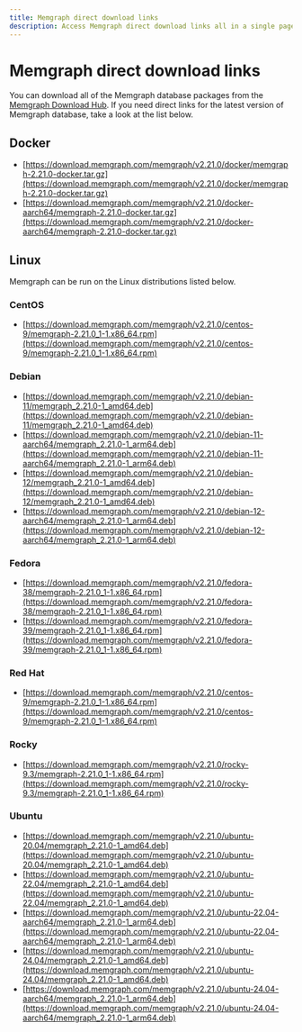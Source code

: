 ```yaml
---
title: Memgraph direct download links
description: Access Memgraph direct download links all in a single page. Our documentation is committed to ensuring a smooth developer experience. 
---
```



# Memgraph direct download links

You can download all of the Memgraph database packages from the [Memgraph
Download Hub](https://memgraph.com/download/). If you need direct links for the
latest version of Memgraph database, take a look at the list below.

## Docker
- [https://download.memgraph.com/memgraph/v2.21.0/docker/memgraph-2.21.0-docker.tar.gz](https://download.memgraph.com/memgraph/v2.21.0/docker/memgraph-2.21.0-docker.tar.gz)
- [https://download.memgraph.com/memgraph/v2.21.0/docker-aarch64/memgraph-2.21.0-docker.tar.gz](https://download.memgraph.com/memgraph/v2.21.0/docker-aarch64/memgraph-2.21.0-docker.tar.gz)

## Linux

Memgraph can be run on the Linux distributions listed below.

### CentOS
- [https://download.memgraph.com/memgraph/v2.21.0/centos-9/memgraph-2.21.0_1-1.x86_64.rpm](https://download.memgraph.com/memgraph/v2.21.0/centos-9/memgraph-2.21.0_1-1.x86_64.rpm)

### Debian
- [https://download.memgraph.com/memgraph/v2.21.0/debian-11/memgraph_2.21.0-1_amd64.deb](https://download.memgraph.com/memgraph/v2.21.0/debian-11/memgraph_2.21.0-1_amd64.deb)
- [https://download.memgraph.com/memgraph/v2.21.0/debian-11-aarch64/memgraph_2.21.0-1_arm64.deb](https://download.memgraph.com/memgraph/v2.21.0/debian-11-aarch64/memgraph_2.21.0-1_arm64.deb)
- [https://download.memgraph.com/memgraph/v2.21.0/debian-12/memgraph_2.21.0-1_amd64.deb](https://download.memgraph.com/memgraph/v2.21.0/debian-12/memgraph_2.21.0-1_amd64.deb)
- [https://download.memgraph.com/memgraph/v2.21.0/debian-12-aarch64/memgraph_2.21.0-1_arm64.deb](https://download.memgraph.com/memgraph/v2.21.0/debian-12-aarch64/memgraph_2.21.0-1_arm64.deb)

### Fedora
- [https://download.memgraph.com/memgraph/v2.21.0/fedora-38/memgraph-2.21.0_1-1.x86_64.rpm](https://download.memgraph.com/memgraph/v2.21.0/fedora-38/memgraph-2.21.0_1-1.x86_64.rpm)
- [https://download.memgraph.com/memgraph/v2.21.0/fedora-39/memgraph-2.21.0_1-1.x86_64.rpm](https://download.memgraph.com/memgraph/v2.21.0/fedora-39/memgraph-2.21.0_1-1.x86_64.rpm)

### Red Hat
- [https://download.memgraph.com/memgraph/v2.21.0/centos-9/memgraph-2.21.0_1-1.x86_64.rpm](https://download.memgraph.com/memgraph/v2.21.0/centos-9/memgraph-2.21.0_1-1.x86_64.rpm)

### Rocky
- [https://download.memgraph.com/memgraph/v2.21.0/rocky-9.3/memgraph-2.21.0_1-1.x86_64.rpm](https://download.memgraph.com/memgraph/v2.21.0/rocky-9.3/memgraph-2.21.0_1-1.x86_64.rpm)

### Ubuntu
- [https://download.memgraph.com/memgraph/v2.21.0/ubuntu-20.04/memgraph_2.21.0-1_amd64.deb](https://download.memgraph.com/memgraph/v2.21.0/ubuntu-20.04/memgraph_2.21.0-1_amd64.deb)
- [https://download.memgraph.com/memgraph/v2.21.0/ubuntu-22.04/memgraph_2.21.0-1_amd64.deb](https://download.memgraph.com/memgraph/v2.21.0/ubuntu-22.04/memgraph_2.21.0-1_amd64.deb)
- [https://download.memgraph.com/memgraph/v2.21.0/ubuntu-22.04-aarch64/memgraph_2.21.0-1_arm64.deb](https://download.memgraph.com/memgraph/v2.21.0/ubuntu-22.04-aarch64/memgraph_2.21.0-1_arm64.deb)
- [https://download.memgraph.com/memgraph/v2.21.0/ubuntu-24.04/memgraph_2.21.0-1_amd64.deb](https://download.memgraph.com/memgraph/v2.21.0/ubuntu-24.04/memgraph_2.21.0-1_amd64.deb)
- [https://download.memgraph.com/memgraph/v2.21.0/ubuntu-24.04-aarch64/memgraph_2.21.0-1_arm64.deb](https://download.memgraph.com/memgraph/v2.21.0/ubuntu-24.04-aarch64/memgraph_2.21.0-1_arm64.deb)
